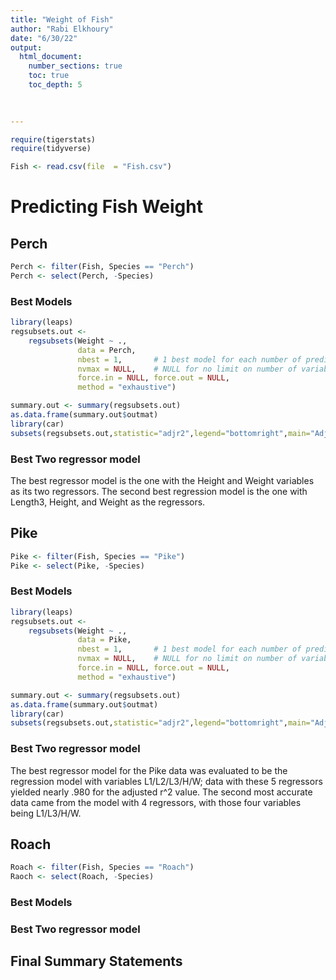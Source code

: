```yaml
---
title: "Weight of Fish"
author: "Rabi Elkhoury"
date: "6/30/22"  
output: 
  html_document:
    number_sections: true
    toc: true
    toc_depth: 5

 
    
---
```



```r
require(tigerstats)
require(tidyverse)
```

```r
Fish <- read.csv(file  = "Fish.csv")
```

# Predicting Fish Weight


## Perch
```r
Perch <- filter(Fish, Species == "Perch")
Perch <- select(Perch, -Species)
```



### Best Models
```r
library(leaps)
regsubsets.out <-
    regsubsets(Weight ~ .,
               data = Perch,
               nbest = 1,       # 1 best model for each number of predictors
               nvmax = NULL,    # NULL for no limit on number of variables
               force.in = NULL, force.out = NULL,
               method = "exhaustive")

summary.out <- summary(regsubsets.out)
as.data.frame(summary.out$outmat)
library(car)
subsets(regsubsets.out,statistic="adjr2",legend="bottomright",main="Adjusted R^2")
```


### Best Two regressor model
The best regressor model is the one with the Height and Weight variables as its two regressors.  The second best regression model is the one with Length3, Height, and Weight as the regressors.


## Pike
```r
Pike <- filter(Fish, Species == "Pike")
Pike <- select(Pike, -Species)
```

### Best Models
```r
library(leaps)
regsubsets.out <-
    regsubsets(Weight ~ .,
               data = Pike,
               nbest = 1,       # 1 best model for each number of predictors
               nvmax = NULL,    # NULL for no limit on number of variables
               force.in = NULL, force.out = NULL,
               method = "exhaustive")

summary.out <- summary(regsubsets.out)
as.data.frame(summary.out$outmat)
library(car)
subsets(regsubsets.out,statistic="adjr2",legend="bottomright",main="Adjusted R^2")
```




### Best Two regressor model
The best regressor model for the Pike data was evaluated to be the regression model with variables L1/L2/L3/H/W; data with these 5 regressors yielded nearly .980 for the adjusted r^2 value.  The second most accurate data came from the model with 4 regressors, with those four variables being L1/L3/H/W.

## Roach
```r
Roach <- filter(Fish, Species == "Roach")
Raoch <- select(Roach, -Species)
```


### Best Models

### Best Two regressor model

## Final Summary Statements